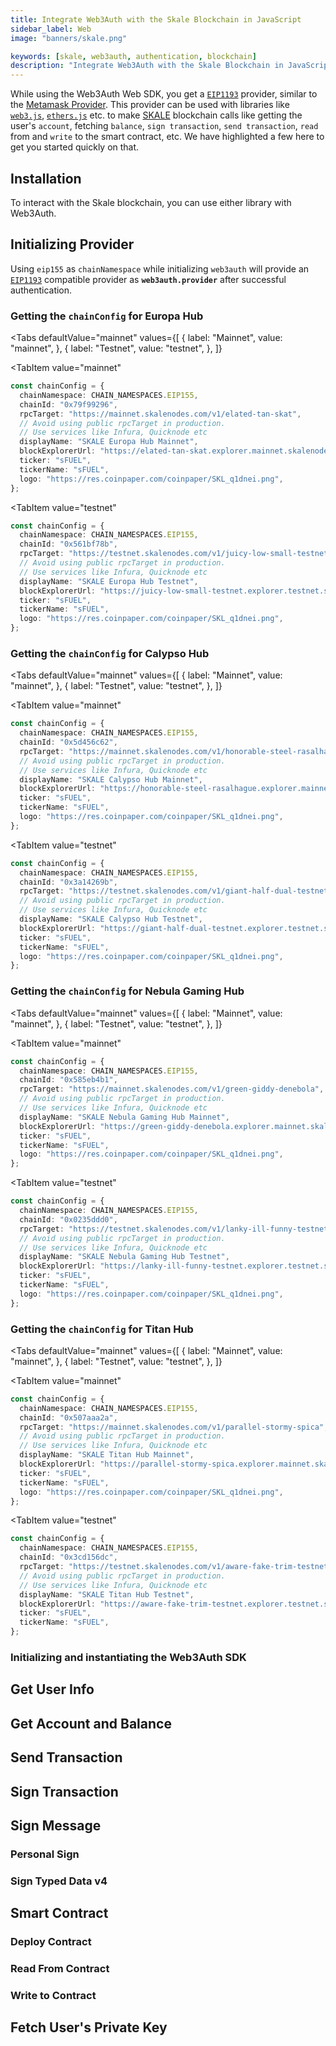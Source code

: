 ```yaml
---
title: Integrate Web3Auth with the Skale Blockchain in JavaScript
sidebar_label: Web
image: "banners/skale.png"

keywords: [skale, web3auth, authentication, blockchain]
description: "Integrate Web3Auth with the Skale Blockchain in JavaScript | Documentation - Web3Auth"
---
```



<SEO
  title="Integrate Web3Auth with the Skale Blockchain in JavaScript"
  description="Integrate Web3Auth with the Skale Blockchain in JavaScript | Documentation - Web3Auth"
  image="https://web3auth.io/docs/banners/skale.png"
  slug="/connect-blockchain/evm/skale/web"
/>

While using the Web3Auth Web SDK, you get a [`EIP1193`](https://eips.ethereum.org/EIPS/eip-1193)
provider, similar to the [Metamask Provider](https://docs.metamask.io/guide/ethereum-provider.html).
This provider can be used with libraries like
[`web3.js`](https://web3js.readthedocs.io/en/v1.2.8/getting-started.html),
[`ethers.js`](https://docs.ethers.io/v5/getting-started/) etc. to make [SKALE](https://skale.space/)
blockchain calls like getting the user's `account`, fetching `balance`, `sign transaction`,
`send transaction`, `read` from and `write` to the smart contract, etc. We have highlighted a few
here to get you started quickly on that.

## Installation

To interact with the Skale blockchain, you can use either library with Web3Auth.

<InstallationSnippet />

## Initializing Provider

Using `eip155` as `chainNamespace` while initializing `web3auth` will provide an
[`EIP1193`](https://eips.ethereum.org/EIPS/eip-1193) compatible provider as **`web3auth.provider`**
after successful authentication.

### Getting the `chainConfig` for Europa Hub

<Tabs
 defaultValue="mainnet"
  values={[
    { label: "Mainnet", value: "mainnet", },
    { label: "Testnet", value: "testnet", },
  ]}
>
<TabItem
  value="mainnet"
>

```typescript
const chainConfig = {
  chainNamespace: CHAIN_NAMESPACES.EIP155,
  chainId: "0x79f99296",
  rpcTarget: "https://mainnet.skalenodes.com/v1/elated-tan-skat",
  // Avoid using public rpcTarget in production.
  // Use services like Infura, Quicknode etc
  displayName: "SKALE Europa Hub Mainnet",
  blockExplorerUrl: "https://elated-tan-skat.explorer.mainnet.skalenodes.com/",
  ticker: "sFUEL",
  tickerName: "sFUEL",
  logo: "https://res.coinpaper.com/coinpaper/SKL_q1dnei.png",
};
```

</TabItem>

<TabItem
  value="testnet"
>

```typescript
const chainConfig = {
  chainNamespace: CHAIN_NAMESPACES.EIP155,
  chainId: "0x561bf78b",
  rpcTarget: "https://testnet.skalenodes.com/v1/juicy-low-small-testnet",
  // Avoid using public rpcTarget in production.
  // Use services like Infura, Quicknode etc
  displayName: "SKALE Europa Hub Testnet",
  blockExplorerUrl: "https://juicy-low-small-testnet.explorer.testnet.skalenodes.com/",
  ticker: "sFUEL",
  tickerName: "sFUEL",
  logo: "https://res.coinpaper.com/coinpaper/SKL_q1dnei.png",
};
```

</TabItem>
</Tabs>

### Getting the `chainConfig` for Calypso Hub

<Tabs
 defaultValue="mainnet"
  values={[
    { label: "Mainnet", value: "mainnet", },
    { label: "Testnet", value: "testnet", },
  ]}
>
<TabItem
  value="mainnet"
>

```typescript
const chainConfig = {
  chainNamespace: CHAIN_NAMESPACES.EIP155,
  chainId: "0x5d456c62",
  rpcTarget: "https://mainnet.skalenodes.com/v1/honorable-steel-rasalhague",
  // Avoid using public rpcTarget in production.
  // Use services like Infura, Quicknode etc
  displayName: "SKALE Calypso Hub Mainnet",
  blockExplorerUrl: "https://honorable-steel-rasalhague.explorer.mainnet.skalenodes.com/",
  ticker: "sFUEL",
  tickerName: "sFUEL",
  logo: "https://res.coinpaper.com/coinpaper/SKL_q1dnei.png",
};
```

</TabItem>

<TabItem
  value="testnet"
>

```typescript
const chainConfig = {
  chainNamespace: CHAIN_NAMESPACES.EIP155,
  chainId: "0x3a14269b",
  rpcTarget: "https://testnet.skalenodes.com/v1/giant-half-dual-testnet",
  // Avoid using public rpcTarget in production.
  // Use services like Infura, Quicknode etc
  displayName: "SKALE Calypso Hub Testnet",
  blockExplorerUrl: "https://giant-half-dual-testnet.explorer.testnet.skalenodes.com",
  ticker: "sFUEL",
  tickerName: "sFUEL",
  logo: "https://res.coinpaper.com/coinpaper/SKL_q1dnei.png",
};
```

</TabItem>
</Tabs>

### Getting the `chainConfig` for Nebula Gaming Hub

<Tabs
 defaultValue="mainnet"
  values={[
    { label: "Mainnet", value: "mainnet", },
    { label: "Testnet", value: "testnet", },
  ]}
>
<TabItem
  value="mainnet"
>

```typescript
const chainConfig = {
  chainNamespace: CHAIN_NAMESPACES.EIP155,
  chainId: "0x585eb4b1",
  rpcTarget: "https://mainnet.skalenodes.com/v1/green-giddy-denebola",
  // Avoid using public rpcTarget in production.
  // Use services like Infura, Quicknode etc
  displayName: "SKALE Nebula Gaming Hub Mainnet",
  blockExplorerUrl: "https://green-giddy-denebola.explorer.mainnet.skalenodes.com/",
  ticker: "sFUEL",
  tickerName: "sFUEL",
  logo: "https://res.coinpaper.com/coinpaper/SKL_q1dnei.png",
};
```

</TabItem>

<TabItem
  value="testnet"
>

```typescript
const chainConfig = {
  chainNamespace: CHAIN_NAMESPACES.EIP155,
  chainId: "0x0235ddd0",
  rpcTarget: "https://testnet.skalenodes.com/v1/lanky-ill-funny-testnet/",
  // Avoid using public rpcTarget in production.
  // Use services like Infura, Quicknode etc
  displayName: "SKALE Nebula Gaming Hub Testnet",
  blockExplorerUrl: "https://lanky-ill-funny-testnet.explorer.testnet.skalenodes.com/",
  ticker: "sFUEL",
  tickerName: "sFUEL",
  logo: "https://res.coinpaper.com/coinpaper/SKL_q1dnei.png",
};
```

</TabItem>
</Tabs>

### Getting the `chainConfig` for Titan Hub

<Tabs
 defaultValue="mainnet"
  values={[
    { label: "Mainnet", value: "mainnet", },
    { label: "Testnet", value: "testnet", },
  ]}
>
<TabItem
  value="mainnet"
>

```typescript
const chainConfig = {
  chainNamespace: CHAIN_NAMESPACES.EIP155,
  chainId: "0x507aaa2a",
  rpcTarget: "https://mainnet.skalenodes.com/v1/parallel-stormy-spica",
  // Avoid using public rpcTarget in production.
  // Use services like Infura, Quicknode etc
  displayName: "SKALE Titan Hub Mainnet",
  blockExplorerUrl: "https://parallel-stormy-spica.explorer.mainnet.skalenodes.com/",
  ticker: "sFUEL",
  tickerName: "sFUEL",
  logo: "https://res.coinpaper.com/coinpaper/SKL_q1dnei.png",
};
```

</TabItem>

<TabItem
  value="testnet"
>

```typescript
const chainConfig = {
  chainNamespace: CHAIN_NAMESPACES.EIP155,
  chainId: "0x3cd156dc",
  rpcTarget: "https://testnet.skalenodes.com/v1/aware-fake-trim-testnet",
  // Avoid using public rpcTarget in production.
  // Use services like Infura, Quicknode etc
  displayName: "SKALE Titan Hub Testnet",
  blockExplorerUrl: "https://aware-fake-trim-testnet.explorer.testnet.skalenodes.com/",
  ticker: "sFUEL",
  tickerName: "sFUEL",
};
```

</TabItem>
</Tabs>

### Initializing and instantiating the Web3Auth SDK

<InitializeWeb3Auth />

## Get User Info

<GetUserInfoSnippet />

## Get Account and Balance

<GetAccountAndBalanceSnippet />

## Send Transaction

<SendTransactionSnippet />

## Sign Transaction

<SignTransactionSnippet />

## Sign Message

### Personal Sign

<SignPersonalMessageSnippet />

### Sign Typed Data v4

<SignTypedDataV4Snippet />

## Smart Contract

<SmartContractSoliditySnippet />

### Deploy Contract

<DeployContractSolidityDeploySnippet />

### Read From Contract

<DeployContractSolidityReadSnippet />

### Write to Contract

<DeployContractSolidityWriteSnippet />

## Fetch User's Private Key

<FetchUserPrivateKeySnippet />
